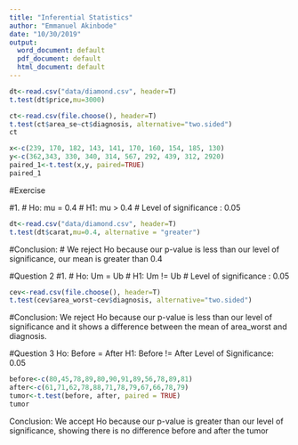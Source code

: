 ```yaml
---
title: "Inferential Statistics"
author: "Emmanuel Akinbode"
date: "10/30/2019"
output:
  word_document: default
  pdf_document: default
  html_document: default
---
```


```r
dt<-read.csv("data/diamond.csv", header=T)
t.test(dt$price,mu=3000)
```

```r
ct<-read.csv(file.choose(), header=T)
t.test(ct$area_se~ct$diagnosis, alternative="two.sided")
ct
```

```r
x<-c(239, 170, 182, 143, 141, 170, 160, 154, 185, 130)
y<-c(362,343, 330, 340, 314, 567, 292, 439, 312, 2920)
paired_1<-t.test(x,y, paired=TRUE)
paired_1
```

#Exercise

#1.
# Ho: mu = 0.4
# H1: mu > 0.4
# Level of significance : 0.05


```r
dt<-read.csv("data/diamond.csv", header=T)
t.test(dt$carat,mu=0.4, alternative = "greater")
```
#Conclusion:
# We reject Ho because our p-value is less than our level of significance, our mean is greater than 0.4



#Question 2
#1.
# Ho: Um = Ub
# H1: Um != Ub
# Level of significance : 0.05

```r
cev<-read.csv(file.choose(), header=T)
t.test(cev$area_worst~cev$diagnosis, alternative="two.sided")
```
#Conclusion:
We reject Ho because our p-value is less than our level of significance and it shows a difference between the mean of area_worst and diagnosis.



#Question 3
Ho: Before = After
H1: Before != After
Level of Significance: 0.05

```r
before<-c(80,45,78,89,80,90,91,89,56,78,89,81)
after<-c(61,71,62,78,88,71,78,79,67,66,78,79)
tumor<-t.test(before, after, paired = TRUE)
tumor
```
Conclusion: We accept Ho because our p-value is greater than our level of significance, showing there is no difference before and after the tumor